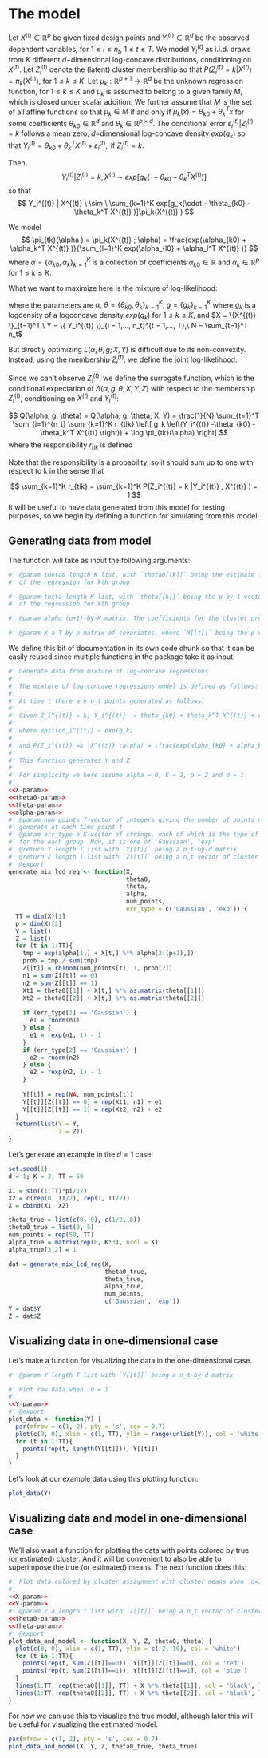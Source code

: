 # The model

Let $X^{(t)} \in \mathbb{R}^{p}$ be given fixed design points and $Y_i^{(t)}  \in \mathbb{R}^{d}$ be the observed dependent variables, for $1 \le i \le n_t, \ 1 \le t \le T$. We model $Y_i^{(t)}$ as i.i.d. draws from $K$ different $d-$dimensional log-concave distributions, conditioning on  $X^{(t)}$. Let $Z_i^{(t)}$ denote the (latent) cluster membership so that $P(Z_i^{(t)} =k|X^{(t)} ) = \pi_k(X^{(t)} )$, for $1 \le k \le K$. Let $\mu_k:\mathbb{R}^{p+1} \rightarrow \mathbb{R}^{d}$ be the unknown regression function, for $1 \le k \le K$ and $\mu_k$ is assumed to belong to a given family $M$, which is closed under scalar addition. We further assume that $M$ is the set of all affine functions so that $\mu_k \in M$ if and only if $\mu_k (x) = \theta_{k0} + \theta_k^T x$ for some coefficients $\theta_{k0} \in \mathbb{R}^{d}$ and $\theta_k \in \mathbb{R}^{p \times d}$. The conditional error $\varepsilon_i^{(t)} |Z_i^{(t)}  =k$ follows a mean zero, $d-$dimensional log-concave density $exp(g_k)$ so that
$Y_i^{(t)}  = \theta_{k0} + \theta_k^T X^{(t)} + \varepsilon_i^{(t)}, \text{ if } Z_i^{(t)} =k$. 

Then, 
$$
Y_i^{(t)} |Z_i^{(t)}  = k, X^{(t)}  \ \sim \ exp[g_k(\cdot - \theta_{k0} - \theta_k^T X^{(t)} )]
$$
so that
$$
Y_i^{(t)} | X^{(t)}  \ \sim \ \sum_{k=1}^K exp[g_k(\cdot - \theta_{k0} - \theta_k^T X^{(t)} )]\pi_k(X^{(t)} ) 
$$

We model 
$$
\pi_{tk}(\alpha ) = \pi_k(X^{(t)} ; \alpha) 
= \frac{exp(\alpha_{k0} + \alpha_k^T X^{(t)} )}{\sum_{l=1}^K exp(\alpha_{l0} + \alpha_l^T X^{(t)} )}
$$
where $\alpha = \{ \alpha_{k0}, \alpha_{k} \}_{k=1}^K$ is a collection of coefficients $\alpha_{k0} \in \mathbb{R}$ and $\alpha_k \in \mathbb{R}^{p}$ for $1 \le k \le K$.

What we want to maximize here is the mixture of log-likelihood:

\begin{align*}
L(\alpha, \theta, g; X, Y) 
&= \frac{1}{N} \sum_{t=1}^T \sum_{i=1}^{n_t} \log \mathbb{P}(Y_i^{(t)}  |X^{(t)} ) \\
&= \frac{1}{N} \sum_{t=1}^T \sum_{i=1}^{n_t} \log \left[ \sum_{k=1}^K exp \left( g_k \left(Y_i^{(t)} -\theta_{k0} - \theta_k^T X^{(t)}  \right) \right) \cdot \pi_{tk}(\alpha) \right]
\end{align*}

where the parameters are  $\alpha,\ \theta = \{ \theta_{k0},\theta_k \}_{k=1}^K,\ g = \{ g_k \}_{k=1}^K$ where $g_k$ is a logdensity of a logconcave density $exp(g_k)$ for $1 \le k \le K$, and $X = \{X^{(t)} \}_{t=1}^T,\ Y = \{ Y_i^{(t)} \}_{i = 1,..., n_t}^{t = 1,..., T},\ N = \sum_{t=1}^T n_t$

But directly optimizing $L(\alpha, \theta, g; X, Y)$ is difficult due to its non-convexity. Instead, using the membership $Z_i^{(t)}$, we define the joint log-likelihood:

\begin{align*}
\Lambda(\alpha, \theta, g; X, Y, Z) 
&= \frac{1}{N} \sum_{t=1}^T \sum_{i=1}^{n_t} \sum_{k=1}^K  \mathbb{I}\{Z_i^{(t)}  =k\} \log \mathbb{P}(Y_i^{(t)} , Z_i^{(t)}  = k |X^{(t)} ) \\
&= \frac{1}{N} \sum_{t, i,k}  \mathbb{I}\{Z_i^{(t)}  =k\} \left[ g_k \left(Y_i^{(t)} -\theta_{k0} -\theta_k^T X^{(t)}  \right) + \log \pi_{tk}(\alpha)  \right]
\end{align*}
Since we can't observe $Z_i^{(t)}$, we define the surrogate function, which is the conditional expectation of $\Lambda(\alpha, g, \theta; X, Y, Z)$ with respect to the membership $Z_i^{(t)}$, conditioning on $X^{(t)}$ and $Y_i^{(t)}$:

$$
Q(\alpha, g, \theta) = Q(\alpha, g, \theta; X, Y) = \frac{1}{N} \sum_{t=1}^T \sum_{i=1}^{n_t} \sum_{k=1}^K r_{tik} \left[ g_k \left(Y_i^{(t)} -\theta_{k0} -\theta_k^T X^{(t)}  \right)) + \log \pi_{tk}(\alpha)  \right]
$$
where the responsibility $r_{tik}$ is defined
\begin{align*}
r_{tik} = r_{tik}(\alpha, \theta, g) = P(Z_i^{(t)}  = k |Y_i^{(t)} , X^{(t)} ; \alpha, \theta, g)
&= \frac{exp(g_k(Y_i^{(t)} -\theta_{k0} -\theta_k^T X^{(t)} )) \pi_{tk}(\alpha)}
{\sum_{l=1}^K exp(g_l(Y_i^{(t)} -\theta_{l0} -\theta_l^T X^{(t)} )) \pi_{tl}(\alpha) }
\end{align*}


Note that the responsibility is a probability, so it should sum up to one with respect to k in the sense that

$$
\sum_{k=1}^K r_{tik} = \sum_{k=1}^K P(Z_i^{(t)}  = k |Y_i^{(t)} , X^{(t)} ) = 1
$$
It will be useful to have data generated from this model for testing purposes, so we begin by defining a function for simulating from this model.







## Generating data from model


The function will take as input the following arguments:

```{r theta0-param}
#' @param theta0 length K list, with `theta0[[k]]` being the estimate for the intercept coefficient
#' of the regression for kth group
```

```{r theta-param}
#' @param theta length K list, with `theta[[k]]` being the p-by-1 vector. Initial estimate for coefficients
#' of the regression for kth group
```

```{r alpha-param}
#' @param alpha (p+1)-by-K matrix. The coefficients for the cluster probabilities.
```

```{r X-param}
#' @param X a T-by-p matrix of covariates, where `X[[t]]` being the p-vector of independent variable at time t
```




We define this bit of documentation in its own code chunk so that it can be easily reused since multiple functions in the package take it as input.

```{r}
#' Generate data from mixture of log-concave regressions
#' 
#' The mixture of log-concave regressions model is defined as follows:
#' 
#' At time t there are n_t points generated as follows:
#' 
#' Given Z_i^{(t)} = k, Y_i^{(t)}  = theta_{k0} + theta_k^T X^{(t)} + epsilon_i^{(t)}
#' 
#' where epsilon_i^{(t)} ~ exp(g_k)
#' 
#' and P(Z_i^{(t)} =k |X^{(t)} ;alpha) = \frac{exp(alpha_{k0} + alpha_k^T X^{(t)} )}{\sum_{l=1}^K exp(alpha_{l0} + alpha_l^T X^{(t)} )}
#' 
#' This function generates Y and Z
#' 
#' For simplicity we here assume alpha = 0, K = 2, p = 2 and d = 1
#' 
<<X-param>>
<<theta0-param>>
<<theta-param>>
<<alpha-param>>
#' @param num_points T-vector of integers giving the number of points n_t to
#' generate at each time point t.
#' @param err_type a K-vector of strings, each of which is the type of error distribution
#' for the each group. Now, it is one of 'Gaussian', 'exp'
#' @return Y length T list with `Y[[t]]` being a n_t-by-d matrix
#' @return Z length T list with `Z[[t]]` being a n_t vector of cluster memberships
#' @export
generate_mix_lcd_reg <- function(X,
                                 theta0,
                                 theta,
                                 alpha,
                                 num_points,
                                 err_type = c('Gaussian', 'exp')) {
  TT = dim(X)[1]
  p = dim(X)[2]
  Y = list()
  Z = list()
  for (t in 1:TT){
    tmp = exp(alpha[1,] + X[t,] %*% alpha[2:(p+1),])
    prob = tmp / sum(tmp)
    Z[[t]] = rbinom(num_points[t], 1, prob[2])
    n1 = sum(Z[[t]] == 0)
    n2 = sum(Z[[t]] == 1)
    Xt1 = theta0[[1]] + X[t,] %*% as.matrix(theta[[1]]) 
    Xt2 = theta0[[2]] + X[t,] %*% as.matrix(theta[[2]])     
    
    if (err_type[1] == 'Gaussian') {
      e1 = rnorm(n1)
    } else {
      e1 = rexp(n1, 1) - 1
    }
    if (err_type[2] == 'Gaussian') {
      e2 = rnorm(n2)
    } else {
      e2 = rexp(n2, 1) - 1
    }
    
    Y[[t]] = rep(NA, num_points[t])
    Y[[t]][Z[[t]] == 0] = rep(Xt1, n1) + e1
    Y[[t]][Z[[t]] == 1] = rep(Xt2, n2) + e2    
  }
  return(list(Y = Y,
              Z = Z))
}
```


Let's generate an example in the $d=1$ case:

```{r}
set.seed(1)
d = 1; K = 2; TT = 50

X1 = sin((1:TT)*pi/12)
X2 = c(rep(0, TT/2), rep(1, TT/2))
X = cbind(X1, X2)

theta_true = list(c(0, 0), c(1/2, 0))
theta0_true = list(0, 5)
num_points = rep(50, TT)
alpha_true = matrix(rep(0, K*3), ncol = K)
alpha_true[3,2] = 1

dat = generate_mix_lcd_reg(X,
                           theta0_true,
                           theta_true,
                           alpha_true,
                           num_points,
                           c('Gaussian', 'exp'))
Y = dat$Y
Z = dat$Z
```


## Visualizing data in one-dimensional case

Let's make a function for visualizing the data in the one-dimensional case.


```{r Y-param}
#' @param Y length T list with `Y[[t]]` being a n_t-by-d matrix
```


```{r}
#' Plot raw data when `d = 1`
#' 
<<Y-param>>
#' @export
plot_data <- function(Y) {
  par(mfrow = c(1, 2), pty = 's', cex = 0.7)
  plot(c(0, 0), xlim = c(1, TT), ylim = range(unlist(Y)), col = 'white')
  for (t in 1:TT){
    points(rep(t, length(Y[[t]])), Y[[t]])
  }
}
```


Let's look at our example data using this plotting function:

```{r}
plot_data(Y)
```



## Visualizing data and model in one-dimensional case

We'll also want a function for plotting the data with points colored by true (or estimated) cluster.  And it will be convenient to also be able to superimpose the true (or estimated) means.  The next function does this:

```{r}
#' Plot data colored by cluster assignment with cluster means when `d=1`
#' 
<<X-param>>
<<Y-param>>
#' @param Z a length T list with `Z[[t]]` being a n_t vector of cluster assignments
<<theta0-param>>
<<theta-param>>
#' @export
plot_data_and_model <- function(X, Y, Z, theta0, theta) {
  plot(c(0, 0), xlim = c(1, TT), ylim = c(-2, 10), col = 'white')
  for (t in 1:TT){
    points(rep(t, sum(Z[[t]]==0)), Y[[t]][Z[[t]]==0], col = 'red')
    points(rep(t, sum(Z[[t]]==1)), Y[[t]][Z[[t]]==1], col = 'blue')
  }
  lines(1:TT, rep(theta0[[1]], TT) + X %*% theta[[1]], col = 'black', lwd = 2)
  lines(1:TT, rep(theta0[[2]], TT) + X %*% theta[[2]], col = 'black', lwd = 2)
}

```

For now we can use this to visualize the true model, although later this will be useful for visualizing the estimated model.

```{r}
par(mfrow = c(1, 2), pty = 's', cex = 0.7)
plot_data_and_model(X, Y, Z, theta0_true, theta_true)
```














